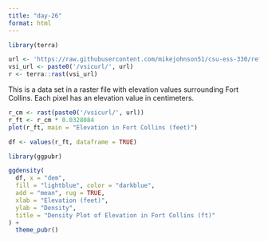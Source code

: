 ```yaml
---
title: "day-26"
format: html
---
```


```r
library(terra)

url <- 'https://raw.githubusercontent.com/mikejohnson51/csu-ess-330/refs/heads/main/resources/foco-elev-cm.tif'
vsi_url <- paste0('/vsicurl/', url)
r <- terra::rast(vsi_url)
```
This is a data set in a raster file with elevation values surrounding Fort Collins. Each pixel has an elevation value in centimeters. 

```r
r_cm <- rast(paste0('/vsicurl/', url))
r_ft <- r_cm * 0.0328084
plot(r_ft, main = "Elevation in Fort Collins (feet)")
```
```r
df <- values(r_ft, dataframe = TRUE)

library(ggpubr)

ggdensity(
  df, x = "dem",
  fill = "lightblue", color = "darkblue",
  add = "mean", rug = TRUE,
  xlab = "Elevation (feet)",
  ylab = "Density",
  title = "Density Plot of Elevation in Fort Collins (ft)"
) +
  theme_pubr()

```

